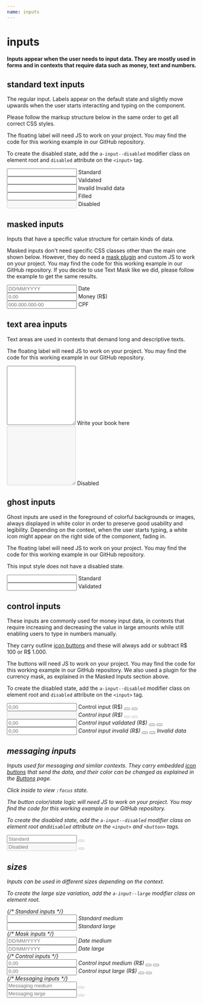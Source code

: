 ```yaml
---
name: inputs
---
```



# inputs

#### Inputs appear when the user needs to input data. They are mostly used in forms and in contexts that require data such as money, text and numbers.

## standard text inputs

The regular input. Labels appear on the default state and slightly move upwards when the user starts interacting and typing on the component.

Please follow the markup structure below in the same order to get all correct CSS styles.

The floating label will need JS to work on your project. You may find the code for this working example in our GitHub repository.

To create the disabled state, add the `a-input--disabled` modifier class on element root and `disabled` attribute on the `<input>` tag.

<Playground className='md:two-columns'>
  <div className='a-input'>
    <input id='input1' type='text' aria-labelledby='label1' />
    <label id='label1' htmlFor='input1'>
      Standard
    </label>
  </div>
  <div className='a-input a-input--validated'>
    <input
      id='input2'
      type='text'
      aria-labelledby='label2'
      defaultValue='Astro Team'
    />
    <label id='label2' htmlFor='input2'>
      Validated
    </label>
  </div>
  <div className='a-input a-input--invalid'>
    <input
      id='input3'
      type='text'
      aria-labelledby='label3'
      defaultValue='XYZK2'
    />
    <label id='label3' htmlFor='input3'>
      Invalid
    </label>
    <span className='a-input__error'>Invalid data</span>
  </div>
  <div className='a-input'>
    <input
      id='input4'
      type='text'
      aria-labelledby='label4'
      defaultValue='Astro Team'
    />
    <label id='label4' htmlFor='input4'>
      Filled
    </label>
  </div>
  <div className='a-input a-input--disabled'>
    <input id='input5' type='text' aria-labelledby='label5' disabled />
    <label id='label5' htmlFor='input5'>
      Disabled
    </label>
  </div>
</Playground>

## masked inputs

Inputs that have a specific value structure for certain kinds of data.

Masked inputs don't need specific CSS classes other than the main one shown below. However, they do need a [mask plugin](https://github.com/text-mask/text-mask) and custom JS to work on your project. You may find the code for this working example in our GitHub repository. If you decide to use Text Mask like we did, please follow the example to get the same results.

<Playground className='md:two-columns'>
  <div className='a-input'>
    <input
      id='inputdate'
      type='text'
      placeholder='DD/MM/YYYY'
      aria-labelledby='labeldate'
    />
    <label id='labeldate' htmlFor='inputdate'>
      Date
    </label>
  </div>
  <div className='a-input'>
    <input
      id='inputmoney'
      type='text'
      placeholder='0,00'
      aria-labelledby='labelmoney'
    />
    <label id='labelmoney' htmlFor='inputmoney'>
      Money (R$)
    </label>
  </div>
  <div className='a-input'>
    <input
      id='inputcpf'
      type='text'
      placeholder='000.000.000-00'
      aria-labelledby='labelcpf'
    />
    <label id='labelcpf' htmlFor='inputcpf'>
      CPF
    </label>
  </div>
</Playground>

## text area inputs

Text areas are used in contexts that demand long and descriptive texts.

The floating label will need JS to work on your project. You may find the code for this working example in our GitHub repository.

<Playground className='md:two-columns'>
  <div className='a-input'>
    <textarea name='random' id='textarea1' rows='10' cols='20'></textarea>
    <label id='label6' htmlFor='textarea1'>Write your book here</label>
  </div>

  <div className='a-input a-input--disabled'>
    <textarea name='random' id='textarea2' rows='10' cols='20' disabled></textarea>
    <label id='label7' htmlFor='textarea2'>Disabled</label>
  </div>
</Playground>

## ghost inputs

Ghost inputs are used in the foreground of colorful backgrounds or images, always displayed in white color in order to preserve good usability and legibility. Depending on the context, when the user starts typing, a white icon might appear on the right side of the component, fading in.

The floating label will need JS to work on your project. You may find the code for this working example in our GitHub repository.

This input style does not have a disabled state.

<Playground className='md:two-columns gradient-bg'>
  <div className='a-input a-input--ghost'>
    <input id='ghost1' type='text' aria-labelledby='ghostlabel1' />
    <label id='ghostlabel1' htmlFor='ghost1'>
      Standard
    </label>
  </div>
  <div className='a-input a-input--ghost a-input--validated'>
    <input
      id='ghost2'
      type='text'
      aria-labelledby='ghostlabel2'
      defaultValue='Astro Team'
    />
    <label id='ghostlabel2' htmlFor='ghost2'>
      Validated
    </label>
  </div>
</Playground>

## control inputs

These inputs are commonly used for money input data, in contexts that require increasing and decreasing the value in large amounts while still enabling users to type in numbers manually.

They carry outline [icon buttons](/docs-buttons#icon-buttons) and these will always add or subtract R$ 100 or R$ 1.000.

The buttons will need JS to work on your project. You may find the code for this working example in our GitHub repository. We also used a plugin for the currency mask, as explained in the Masked Inputs section above.

To create the disabled state, add the `a-input--disabled` modifier class on element root and `disabled` attribute on the `<input>` tag.

<Playground className='md:two-columns'>
  <div className='a-input a-input--control'>
    <input
      id='control1'
      type='text'
      data-step='100'
      defaultValue='0,00'
      placeholder='0,00'
      aria-labelledby='controllabel1'
    />
    <label id='controllabel1' htmlFor='control1'>
      Control input (R$)
    </label>
    <button className='a-btn a-btn--ghost-uranus a-btn--small a-btn--icon a-input--control__decrement'>
      <i className='a-icon a-icon__input-dash a-icon--size-small' />
    </button>
    <button className='a-btn a-btn--ghost-uranus a-btn--small a-btn--icon a-input--control__increment'>
      <i className='a-icon a-icon__input-plus a-icon--size-small' />
    </button>
  </div>
  <div className='a-input a-input--control a-input--disabled'>
    <input
      id='control2'
      type='text'
      data-step='100'
      aria-labelledby='controllabel2'
      disabled
    />
    <label id='controllabel2' htmlFor='control2'>
      Control input (R$)
    </label>
    <button
      className='a-btn a-btn--ghost-uranus a-btn--small a-btn--icon a-input--control__decrement'
      disabled
    >
      <i className='a-icon a-icon__input-dash a-icon--size-small' />
    </button>
    <button
      className='a-btn a-btn--ghost-uranus a-btn--small a-btn--icon a-input--control__increment'
      disabled
    >
      <i className='a-icon a-icon__input-plus a-icon--size-small' />
    </button>
  </div>
  <div className='a-input a-input--control a-input--validated'>
    <input
      id='control3'
      type='text'
      data-step='100'
      defaultValue='0,00'
      placeholder='0,00'
      aria-labelledby='controllabel3'
    />
    <label id='controllabel3' htmlFor='control3'>
      Control input validated (R$)
    </label>
    <button className='a-btn a-btn--ghost-uranus a-btn--small a-btn--icon a-input--control__decrement'>
      <i className='a-icon a-icon__input-dash a-icon--size-small' />
    </button>
    <button className='a-btn a-btn--ghost-uranus a-btn--small a-btn--icon a-input--control__increment'>
      <i className='a-icon a-icon__input-plus a-icon--size-small' />
    </button>
  </div>
  <div className='a-input a-input--control a-input--invalid'>
    <input
      id='control4'
      type='text'
      data-step='100'
      defaultValue='0,00'
      placeholder='0,00'
      aria-labelledby='controllabel4'
    />
    <label id='controllabel4' htmlFor='control4'>
      Control input invalid (R$)
    </label>
    <button className='a-btn a-btn--ghost-uranus a-btn--small a-btn--icon a-input--control__decrement'>
      <i className='a-icon a-icon__input-dash a-icon--size-small' />
    </button>
    <button className='a-btn a-btn--ghost-uranus a-btn--small a-btn--icon a-input--control__increment'>
      <i className='a-icon a-icon__input-plus a-icon--size-small' />
    </button>
    <span className='a-input__error'>Invalid data</span>
  </div>
</Playground>

## messaging inputs

Inputs used for messaging and similar contexts. They carry embedded [icon buttons](/docs-buttons#icon-buttons) that send the data,
and their color can be changed as explained in the [Buttons](/docs-buttons) page.

Click inside to view `:focus` state.

The button color/state logic will need JS to work on your project. You may find the code for this working example in our GitHub repository.

To create the disabled state, add the `a-input--disabled` modifier class on element root and`disabled` attribute on the `<input>` and `<button>` tags.

<Playground className='md:two-columns'>
  <div className='a-input a-input--messaging'>
    <input id='input6' type='text' placeholder='Standard' />
    <button className='a-btn a-btn--uranus a-btn--medium a-btn--icon' disabled>
      <i className='a-icon a-icon__arrow-right a-icon--size-medium' />
    </button>
  </div>
  <div className='a-input a-input--messaging a-input--disabled'>
    <input
      id='input6'
      type='text'
      aria-labelledby='label6'
      placeholder='Disabled'
      disabled
    />
    <button className='a-btn a-btn--uranus a-btn--medium a-btn--icon' disabled>
      <i className='a-icon a-icon__arrow-right a-icon--size-medium' />
    </button>
  </div>
</Playground>

<HandleInputEvents />

## sizes

Inputs can be used in different sizes depending on the context.

To create the large size variation, add the `a-input--large` modifier class on element root.

<Playground className='md:two-columns'>
  {/* Standard inputs */}
  <div className='a-input'>
    <input id='inputmedium' type='text' aria-labelledby='labelmedium' />
    <label id='labelmedium' htmlFor='inputmedium'>
      Standard medium
    </label>
  </div>
  <div className='a-input a-input--large'>
    <input id='inputlarge' type='text' aria-labelledby='labellarge' />
    <label id='labellarge' htmlFor='inputlarge'>
      Standard large
    </label>
  </div>
  {/* Mask inputs */}
  <div className='a-input'>
    <input
      id='inputdatemedium'
      type='text'
      placeholder='DD/MM/YYYY'
      aria-labelledby='labeldatemedium'
    />
    <label id='labeldatemedium' htmlFor='inputdatemedium'>
      Date medium
    </label>
  </div>
  <div className='a-input a-input--large'>
    <input
      id='inputdatelarge'
      type='text'
      placeholder='DD/MM/YYYY'
      aria-labelledby='labeldatelarge'
    />
    <label id='labeldatelarge' htmlFor='inputdatelarge'>
      Date large
    </label>
  </div>
  {/* Control inputs */}
  <div className='a-input a-input--control'>
    <input
      id='inputcontrolmedium'
      type='text'
      data-step='100'
      defaultValue='0,00'
      placeholder='0,00'
      aria-labelledby='labelcontrolmedium'
    />
    <label id='labelcontrolmedium' htmlFor='inputcontrolmedium'>
      Control input medium (R$)
    </label>
    <button className='a-btn a-btn--ghost-uranus a-btn--small a-btn--icon a-input--control__decrement'>
      <i className='a-icon a-icon__input-dash a-icon--size-small' />
    </button>
    <button className='a-btn a-btn--ghost-uranus a-btn--small a-btn--icon a-input--control__increment'>
      <i className='a-icon a-icon__input-plus a-icon--size-small' />
    </button>
  </div>
  <div className='a-input a-input--control a-input--large'>
    <input
      id='inputcontrollarge'
      type='text'
      data-step='100'
      defaultValue='0,00'
      placeholder='0,00'
      aria-labelledby='labelcontrollarge'
    />
    <label id='labelcontrollarge' htmlFor='inputcontrollarge'>
      Control input large (R$)
    </label>
    <button className='a-btn a-btn--ghost-uranus a-btn--small a-btn--icon a-input--control__decrement'>
      <i className='a-icon a-icon__input-dash a-icon--size-small' />
    </button>
    <button className='a-btn a-btn--ghost-uranus a-btn--small a-btn--icon a-input--control__increment'>
      <i className='a-icon a-icon__input-plus a-icon--size-small' />
    </button>
  </div>
  {/* Messaging inputs */}
  <div className='a-input a-input--messaging'>
    <input
      id='inputmessagingmedium'
      type='text'
      placeholder='Messaging medium'
    />
    <button className='a-btn a-btn--uranus a-btn--medium a-btn--icon' disabled>
      <i className='a-icon a-icon__arrow-right a-icon--size-medium' />
    </button>
  </div>
  <div className='a-input a-input--messaging a-input--large'>
    <input id='inputmessaginglarge' type='text' placeholder='Messaging large' />
    <button className='a-btn a-btn--uranus a-btn--medium a-btn--icon' disabled>
      <i className='a-icon a-icon__arrow-right a-icon--size-medium' />
    </button>
  </div>
</Playground>
